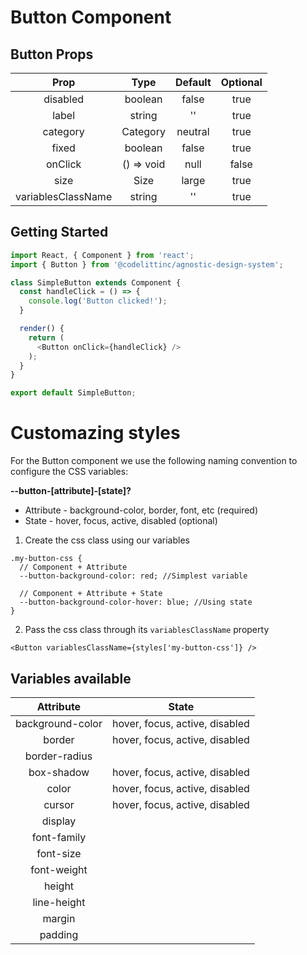 # Button Component

## Button Props

|        Prop        |    Type    | Default | Optional |
| :----------------: | :--------: | :-----: | :------: |
|      disabled      |  boolean   |  false  |   true   |
|       label        |   string   |   ''    |   true   |
|      category      |  Category  | neutral |   true   |
|       fixed        |  boolean   |  false  |   true   |
|      onClick       | () => void |  null   |  false   |
|        size        |    Size    |  large  |   true   |
| variablesClassName |   string   |   ''    |   true   |

## Getting Started

```javascript
import React, { Component } from 'react';
import { Button } from '@codelittinc/agnostic-design-system';

class SimpleButton extends Component {
  const handleClick = () => {
    console.log('Button clicked!');
  }

  render() {
    return (
      <Button onClick={handleClick} />
    );
  }
}

export default SimpleButton;

```

# Customazing styles

For the Button component we use the following naming convention to configure the CSS variables:

**--button-[attribute]-[state]?**

- Attribute - background-color, border, font, etc (required)
- State - hover, focus, active, disabled (optional)

1. Create the css class using our variables

```
.my-button-css {
  // Component + Attribute
  --button-background-color: red; //Simplest variable

  // Component + Attribute + State
  --button-background-color-hover: blue; //Using state
}
```

2. Pass the css class through its `variablesClassName` property

`<Button variablesClassName={styles['my-button-css']} />`

## Variables available

|    Attribute     |             State              |
| :--------------: | :----------------------------: |
| background-color | hover, focus, active, disabled |
|      border      | hover, focus, active, disabled |
|  border-radius   |                                |
|    box-shadow    | hover, focus, active, disabled |
|      color       | hover, focus, active, disabled |
|      cursor      | hover, focus, active, disabled |
|     display      |                                |
|   font-family    |                                |
|    font-size     |                                |
|   font-weight    |                                |
|      height      |                                |
|   line-height    |                                |
|      margin      |                                |
|     padding      |                                |
